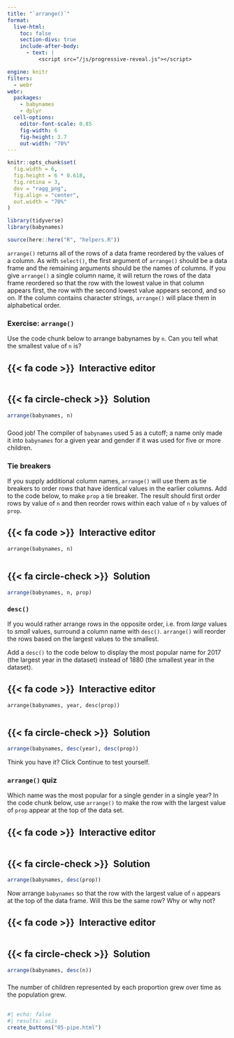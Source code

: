 ```yaml
---
title: "`arrange()`"
format:
  live-html: 
    toc: false
    section-divs: true
    include-after-body: 
      - text: |
          <script src="/js/progressive-reveal.js"></script>

engine: knitr
filters:
  - webr
webr:
  packages:
    - babynames
    - dplyr
  cell-options:
    editor-font-scale: 0.85
    fig-width: 6
    fig-height: 3.7
    out-width: "70%"
---
```


```r
knitr::opts_chunk$set(
  fig.width = 6,
  fig.height = 6 * 0.618,
  fig.retina = 3,
  dev = "ragg_png",
  fig.align = "center",
  out.width = "70%"
)

library(tidyverse)
library(babynames)

source(here::here("R", "helpers.R"))
```

`arrange()` returns all of the rows of a data frame reordered by the values of a column. As with `select()`, the first argument of `arrange()` should be a data frame and the remaining arguments should be the names of columns. If you give `arrange()` a single column name, it will return the rows of the data frame reordered so that the row with the lowest value in that column appears first, the row with the second lowest value appears second, and so on. If the column contains character strings, `arrange()` will place them in alphabetical order.

### Exercise: `arrange()`

Use the code chunk below to arrange babynames by `n`. Can you tell what the smallest value of `n` is? 

::: {.panel-tabset}
## {{< fa code >}}&ensp;Interactive editor

```webr



```

## {{< fa circle-check >}}&ensp;Solution

```r
arrange(babynames, n)
```

:::

###

Good job! The compiler of `babynames` used 5 as a cutoff; a name only made it into `babynames` for a given year and gender if it was used for five or more children.

### Tie breakers

If you supply additional column names, `arrange()` will use them as tie breakers to order rows that have identical values in the earlier columns. Add to the code below, to make `prop` a tie breaker. The result should first order rows by value of `n` and then reorder rows within each value of `n` by values of `prop`. 

::: {.panel-tabset}
## {{< fa code >}}&ensp;Interactive editor

```webr
arrange(babynames, n)


```

## {{< fa circle-check >}}&ensp;Solution

```r
arrange(babynames, n, prop)
```

:::


### `desc()`

If you would rather arrange rows in the opposite order, i.e. from _large_ values to _small_ values, surround a column name with `desc()`. `arrange()` will reorder the rows based on the largest values to the smallest.

Add a `desc()` to the code below to display the most popular name for 2017 (the largest year in the dataset) instead of 1880 (the smallest year in the dataset).

::: {.panel-tabset}
## {{< fa code >}}&ensp;Interactive editor

```webr
arrange(babynames, year, desc(prop))


```

## {{< fa circle-check >}}&ensp;Solution

```r
arrange(babynames, desc(year), desc(prop))
```

:::

Think you have it? Click Continue to test yourself.

### `arrange()` quiz

Which name was the most popular for a single gender in a single year? In the code chunk below, use `arrange()` to make the row with the largest value of `prop` appear at the top of the data set.

::: {.panel-tabset}
## {{< fa code >}}&ensp;Interactive editor

```webr



```

## {{< fa circle-check >}}&ensp;Solution

```r
arrange(babynames, desc(prop))
```

:::

Now arrange `babynames` so that the row with the largest value of `n` appears at the top of the data frame. Will this be the same row? Why or why not?

::: {.panel-tabset}
## {{< fa code >}}&ensp;Interactive editor

```webr



```

## {{< fa circle-check >}}&ensp;Solution

```r
arrange(babynames, desc(n))
```

:::

###

The number of children represented by each proportion grew over time as the population grew.

##

```r
#| echo: false
#| results: asis
create_buttons("05-pipe.html")
```
